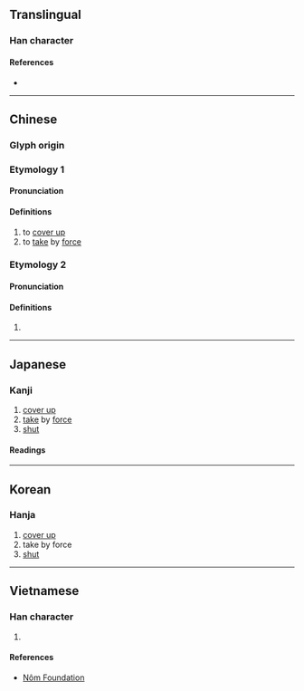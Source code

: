 {{character info/new}}
==Translingual==

===Han character===
{{Han char|rn=64|rad=手|as=09|sn=12|four=58046|canj=QORT|ids=⿰扌弇}}

====References====
* {{Han ref|kx=0442.150|dkj=12359|dj=0794.010|hdz=31921.010|uh=63DC|ud=25564|bh=D966|bd=55654}}

----

==Chinese==

===Glyph origin===
{{Han etym}}

===Etymology 1===
{{zh-forms}}

====Pronunciation====
{{zh-pron
|m=yǎn
|c=jim2
|mc=y
|oc=y
|cat=v
}}

====Definitions====
{{zh-hanzi}}

# to [[cover up]]
# to [[take]] by [[force]] {{rfv-sense|zh}}

===Etymology 2===
{{zh-forms|alt=挹}}

====Pronunciation====
{{zh-pron
|mn=iap
|cat=v
}}

====Definitions====
{{zh-hanzi}}

# {{rfdef|zh}}

----

==Japanese==

===Kanji===
{{ja-kanji|grade=|rs=手09}}

# [[cover up]]
# [[take]] by [[force]]
# [[shut]]

====Readings====
{{ja-readings|on=[[えん]] (en), [[あん]] (an), [[おん]] (on)|kun=[[とる]] (toru)}}

----

==Korean==

===Hanja===
{{ko-hanja|hangeul=[[암]], [[엄]]|eumhun=|rv=am, eom|mr=am, ŏm|y=am, em}}

# [[cover up]]
# take by force
# [[shut]]

----

==Vietnamese==

===Han character===
{{vi-hantu|rs=手09|yểm}}

# {{rfdef|vi|sort=手09}}

====References====
* [http://nomfoundation.org/common/nom_details.php?codepoint=63dc Nôm Foundation]
